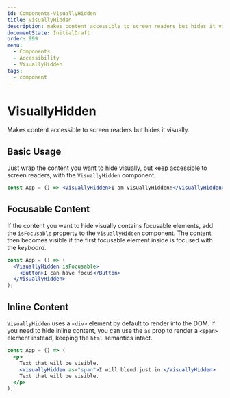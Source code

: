 ```yaml
---
id: Components-VisuallyHidden
title: VisuallyHidden
description: makes content accessible to screen readers but hides it visually
documentState: InitialDraft
order: 999
menu:
  - Components
  - Accessibility
  - VisuallyHidden
tags:
  - component
---
```


# VisuallyHidden

Makes content accessible to screen readers but hides it visually.

## Basic Usage

Just wrap the content you want to hide visually, but keep accessible to screen
readers, with the `VisuallyHidden` component.

```jsx
const App = () => <VisuallyHidden>I am VisuallyHidden!</VisuallyHidden>;
```

## Focusable Content

If the content you want to hide visually contains focusable elements, add the
`isFocusable` property to the `VisuallyHidden` component. The content then
becomes visible if the first focusable element inside is focused with the
_keyboard_.

```jsx
const App = () => (
  <VisuallyHidden isFocusable>
    <Button>I can have focus</Button>
  </VisuallyHidden>
);
```

## Inline Content

`VisuallyHidden` uses a `<div>` element by default to render into the DOM. If
you need to hide inline content, you can use the `as` prop to render a `<span>`
element instead, keeping the `html` semantics intact.

```jsx
const App = () => (
  <p>
    Text that will be visible.
    <VisuallyHidden as="span">I will blend just in.</VisuallyHidden>
    Text that will be visible.
  </p>
);
```
